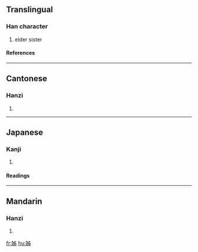 {{see|姉}}

==Translingual==
===Han character===
{{Han char|rn=38|rad=女|as=05|sn=8|four=4042<sub>7</sub>|canj=女中X竹 (VLXH)}}
# elder sister
====References====
{{Han ref|kx=0258.150|dkj=06164|dj=0523.200|hdz=21032.090|uh=59CA|ud=22986|bh=A96E|bd=43374}}
----
==Cantonese==
===Hanzi===
{{yue-hanzi|jyut=|y=ji2}}
# {{defn|Cantonese}}
----
==Japanese==
===Kanji===
{{ja-kanji|grade=|rs=女05}}
# {{defn|Japanese}} 
====Readings====
{{ja-readings|on=[[し]] (shi)|kun=[[あね]] (ane), [[はは]] (haha)}}
----
==Mandarin==
===Hanzi===
{{cmn-hanzi|pin=[[zǐ]] ([[zi3]])|wg=tzu<sup>3</sup>}}
# {{defn|Mandarin}}

[[fr:姊]]
[[hu:姊]]